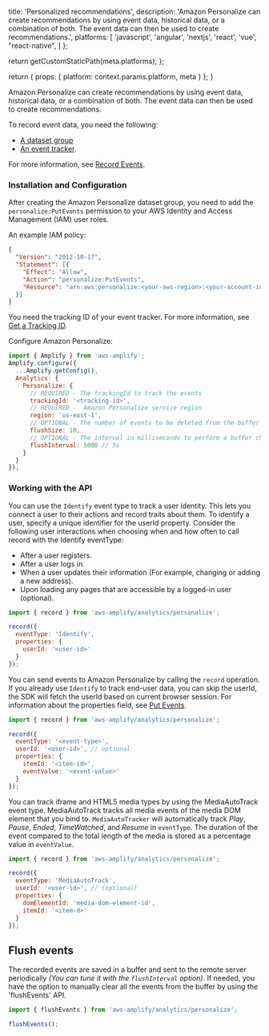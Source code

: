 
  title: 'Personalized recommendations',
  description: 'Amazon Personalize can create recommendations by using event data, historical data, or a combination of both. The event data can then be used to create recommendations.',
  platforms: [
    'javascript',
    'angular',
    'nextjs',
    'react',
    'vue',
    "react-native",
  ]
};

  return getCustomStaticPath(meta.platforms);
};

  return {
    props: {
      platform: context.params.platform,
      meta
    }
  };
}

Amazon Personalize can create recommendations by using event data, historical data, or a combination of both. The event data can then be used to create recommendations.

To record event data, you need the following:

* [A dataset group](https://docs.aws.amazon.com/personalize/latest/dg/data-prep-ds-group.html)
* [An event tracker](https://docs.aws.amazon.com/personalize/latest/dg/event-get-tracker.html).

For more information, see [Record Events](https://docs.aws.amazon.com/personalize/latest/dg/recording-events.html).

### Installation and Configuration

After creating the Amazon Personalize dataset group, you need to add the `personalize:PutEvents` permission to your AWS Identity and Access Management (IAM) user roles.

An example IAM policy:
```json
{
  "Version": "2012-10-17",
  "Statement": [{
    "Effect": "Allow",
    "Action": "personalize:PutEvents",
    "Resource": "arn:aws:personalize:<your-aws-region>:<your-account-id>:event-tracker/<your-resource-name>"
  }]
}
```

You need the tracking ID of your event tracker. For more information, see [Get a Tracking ID](https://docs.aws.amazon.com/personalize/latest/dg/action-interaction-tracker-id.html).

Configure Amazon Personalize:

```javascript
import { Amplify } from 'aws-amplify';
Amplify.configure({
  ...Amplify.getConfig(),
  Analytics: {
    Personalize: {
      // REQUIRED - The trackingId to track the events
      trackingId: '<tracking-id>',
      // REQUIRED -  Amazon Personalize service region
      region: 'us-east-1',
      // OPTIONAL - The number of events to be deleted from the buffer when flushed.
      flushSize: 10,
      // OPTIONAL - The interval in milliseconds to perform a buffer check and flush if necessary.
      flushInterval: 5000 // 5s
    }
  }
});
```
### Working with the API

You can use the `Identify` event type to track a user identity. This lets you connect a user to their actions and record traits about them. To identify a user, specify a unique identifier for the userId property.
 Consider the following user interactions when choosing when and how often to call record with the Identify eventType:

* After a user registers.
* After a user logs in.
* When a user updates their information (For example, changing or adding a new address).
* Upon loading any pages that are accessible by a logged-in user (optional).

```javascript
import { record } from 'aws-amplify/analytics/personalize';

record({
  eventType: 'Identify',
  properties: {
    userId: '<user-id>'
  }
});
```
You can send events to Amazon Personalize by calling the `record` operation. If you already use `Identify` to track end-user data, you can skip the userId, the SDK will fetch the userId based on current browser session.
For information about the properties field, see [Put Events](https://docs.aws.amazon.com/personalize/latest/dg/API_UBS_PutEvents.html).

```javascript
import { record } from 'aws-amplify/analytics/personalize';

record({
  eventType: '<event-type>',
  userId: '<user-id>', // optional
  properties: {
    itemId: '<item-id>',
    eventValue: '<event-value>'
  }
});
```
You can track iframe and HTML5 media types by using the MediaAutoTrack event type. MediaAutoTrack tracks all media events of the media DOM element that you bind to. `MediaAutoTracker` will automatically track *Play*, *Pause*, *Ended*, *TimeWatched*, and *Resume* in `eventType`. The duration of the event compared to the total length of the media is stored as a percentage value in `eventValue`.

```javascript
import { record } from 'aws-amplify/analytics/personalize';

record({
  eventType: 'MediaAutoTrack',
  userId: '<user-id>', // (optional)
  properties: {
    domElementId: 'media-dom-element-id',
    itemId: '<item-d>'
  }
});
```

## Flush events
The recorded events are saved in a buffer and sent to the remote server periodically *(You can tune it with the `flushInterval` option)*. If needed, you have the option to manually clear all the events from the buffer by using the 'flushEvents' API.

```javascript
import { flushEvents } from 'aws-amplify/analytics/personalize';

flushEvents();
```
